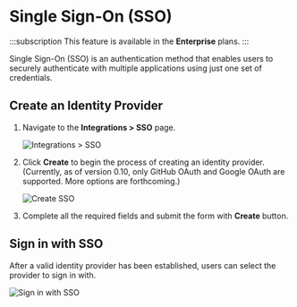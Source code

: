 ---
---


# Single Sign-On (SSO)

:::subscription
This feature is available in the **Enterprise** plans.
:::

Single Sign-On (SSO) is an authentication method that enables users to securely authenticate with multiple applications using just one set of credentials.

## Create an Identity Provider

1. Navigate to the **Integrations > SSO** page.

   ![Integrations > SSO](./integrations_sso.png)

2. Click **Create** to begin the process of creating an identity provider. (Currently, as of version 0.10, only GitHub OAuth and Google OAuth are supported. More options are forthcoming.)

    <img src={SSOCreateUrl} width={600} alt="Create SSO"/>

3. Complete all the required fields and submit the form with **Create** button.

## Sign in with SSO

After a valid identity provider has been established, users can select the provider to sign in with.

<img src={SSOSigninUrl} width={600} alt="Sign in with SSO"/>
